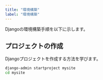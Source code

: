 ```yaml
---
title: "環境構築"
label: "環境構築"
---
```


Djangoの環境構築手順を以下に示します。

## プロジェクトの作成

Djangoプロジェクトを作成する方法を学びます。

```bash
django-admin startproject mysite
cd mysite
```
